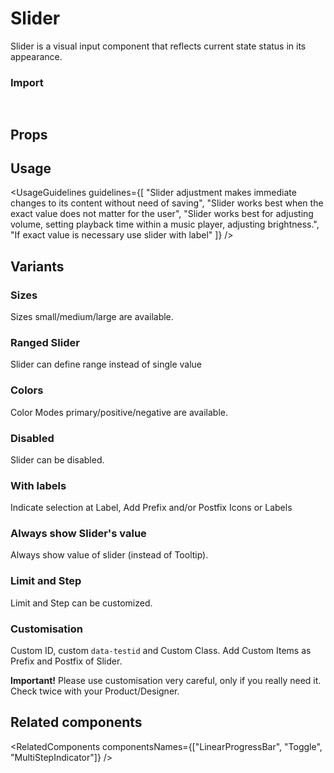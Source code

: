 
<Meta of={SliderStories} />

# Slider

Slider is a visual input component that reflects current state status in its appearance.

<Canvas of={SliderStories.Overview} />

### Import

```js
import { Slider } from "@vibe/core";
```

## Props

<PropsTable />

## Usage

<UsageGuidelines
  guidelines={[
    "Slider adjustment makes immediate changes to its content without need of saving",
    "Slider works best when the exact value does not matter for the user",
    "Slider works best for adjusting volume, setting playback time within a music player, adjusting brightness.",
    "If exact value is necessary use slider with label"
  ]}
/>

<TipMultiStepIndicator />

## Variants

### Sizes

Sizes small/medium/large are available.

<Canvas of={SliderStories.Sizes} />

### Ranged Slider

Slider can define range instead of single value

<Canvas of={SliderStories.Ranged} />

### Colors

Color Modes primary/positive/negative are available.

<Canvas of={SliderStories.Colors} />

### Disabled

Slider can be disabled.

<Canvas of={SliderStories.Disabled} />

### With labels

Indicate selection at Label, Add Prefix and/or Postfix Icons or Labels

<Canvas of={SliderStories.WithLabels} />

### Always show Slider's value

Always show value of slider (instead of Tooltip).

<Canvas of={SliderStories.ShowValue} />

### Limit and Step

Limit and Step can be customized.

<Canvas of={SliderStories.LimitsSteps} />

### Customisation

Custom ID, custom `data-testid` and Custom Class. Add Custom Items as Prefix and Postfix of Slider.

**Important!** Please use customisation very careful, only if you really need it. Check twice with your Product/Designer.

<Canvas of={SliderStories.Customisation} />

## Related components

<RelatedComponents componentsNames={["LinearProgressBar", "Toggle", "MultiStepIndicator"]} />
